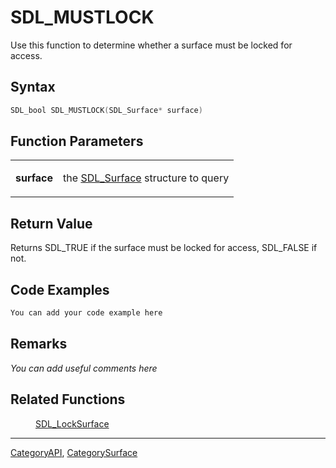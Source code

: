 
= SDL_MUSTLOCK =
Use this function to determine whether a surface must be locked for access.


== Syntax ==
<syntaxhighlight lang='c++'>
SDL_bool SDL_MUSTLOCK(SDL_Surface* surface)
</syntaxhighlight>

== Function Parameters ==
{|
|'''surface'''
|the [[SDL_Surface]] structure to query
|}

== Return Value ==
Returns SDL_TRUE if the surface must be locked for access, SDL_FALSE if not.

== Code Examples ==
<syntaxhighlight lang='c++'>
You can add your code example here
</syntaxhighlight>

== Remarks ==
''You can add useful comments here''

== Related Functions ==
:[[SDL_LockSurface]]

----
[[CategoryAPI]], [[CategorySurface]]
